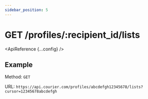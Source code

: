 ```yaml
---
sidebar_position: 5
---
```



# GET /profiles/:recipient_id/lists

<ApiReference {...config} />

## Example

Method: `GET`

URL: `https://api.courier.com/profiles/abcdefgh12345678/lists?cursor=12345678abcdefgh`
